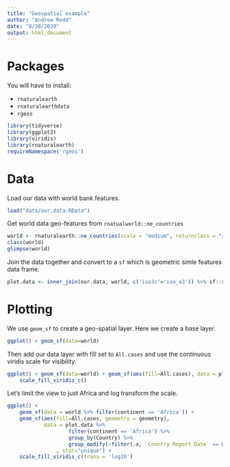 ```yaml
---
title: "Geospatial example"
author: "Andrew Redd"
date: "8/20/2020"
output: html_document
---
```


# Packages

You will have to install:

* `rnaturalearth`
* `rnaturalearthdata`
* `rgeos`

```r
library(tidyverse)
library(ggplot2)
library(viridis)
library(rnaturalearth)
requireNamespace('rgeos')
```

# Data

Load our data with world bank features.

```r
load("data/our.data.RData")
```

Get world data geo-features from `rnatualworld::ne_countries`

```r
world <- rnaturalearth::ne_countries(scale = "medium", returnclass = "sf")
class(world)
glimpse(world)
```
 Join the data together and convert to a `sf` which is geometric simle features data frame.

```r
plot.data <- inner_join(our.data, world, c('iso3c'='iso_a3')) %>% sf::st_sf()
```

# Plotting

We use `geom_sf` to create a geo-spatial layer.  Here we create a base layer.

```r
ggplot() + geom_sf(data=world)
```

Then add our data layer with fill set to `All.cases` and use the continuous viridis scale for visibility.

```r
ggplot() + geom_sf(data=world) + geom_sf(aes(fill=All.cases), data = plot.data) +
    scale_fill_viridis_c()
```
 Let's limit the view to just Africa and log transform the scale.
```r
ggplot() + 
    geom_sf(data = world %>% filter(continent == 'Africa')) +
    geom_sf(aes(fill=All.cases, geometry = geometry), 
            data = plot.data %>%
                    filter(continent == 'Africa') %>% 
                    group_by(Country) %>% 
                    group_modify(~filter(.x, `Country Report Date` == max(`Country Report Date`)))
                , stat="unique") +
    scale_fill_viridis_c(trans = 'log10')
```
